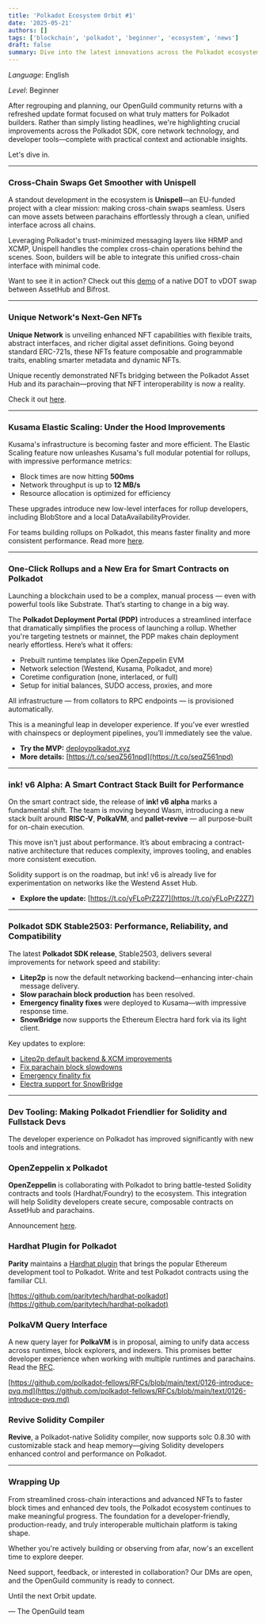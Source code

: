 ```yaml
---
title: 'Polkadot Ecosystem Orbit #1'
date: '2025-05-21'
authors: []
tags: ['blockchain', 'polkadot', 'beginner', 'ecosystem', 'news']
draft: false
summary: Dive into the latest innovations across the Polkadot ecosystem—from seamless cross-chain swaps with Unispell and next-gen NFTs on Unique Network to faster Kusama block times, one-click rollups, and ink! v6. We also explore major developer tooling updates, including Solidity support, Hardhat integration, and the new PolkaVM query interface.
---
```


_Language_: English

_Level_: Beginner

After regrouping and planning, our OpenGuild community returns with a refreshed update format focused on what truly matters for Polkadot builders. Rather than simply listing headlines, we're highlighting crucial improvements across the Polkadot SDK, core network technology, and developer tools—complete with practical context and actionable insights.

Let's dive in.

---

### Cross-Chain Swaps Get Smoother with Unispell

A standout development in the ecosystem is **Unispell**—an EU-funded project with a clear mission: making cross-chain swaps seamless. Users can move assets between parachains effortlessly through a clean, unified interface across all chains.

Leveraging Polkadot's trust-minimized messaging layers like HRMP and XCMP, Unispell handles the complex cross-chain operations behind the scenes. Soon, builders will be able to integrate this unified cross-chain interface with minimal code.

Want to see it in action? Check out this [demo](https://twitter.com/emilkietzman/status/1781381306800089383) of a native DOT to vDOT swap between AssetHub and Bifrost.

---

### Unique Network's Next-Gen NFTs

**Unique Network** is unveiling enhanced NFT capabilities with flexible traits, abstract interfaces, and richer digital asset definitions. Going beyond standard ERC-721s, these NFTs feature composable and programmable traits, enabling smarter metadata and dynamic NFTs.

Unique recently demonstrated NFTs bridging between the Polkadot Asset Hub and its parachain—proving that NFT interoperability is now a reality.

Check it out [here](https://twitter.com/Unique_NFTchain/status/1778372034423591300).

---

### Kusama Elastic Scaling: Under the Hood Improvements

Kusama's infrastructure is becoming faster and more efficient. The Elastic Scaling feature now unleashes Kusama's full modular potential for rollups, with impressive performance metrics:

- Block times are now hitting **500ms**
- Network throughput is up to **12 MB/s**
- Resource allocation is optimized for efficiency

These upgrades introduce new low-level interfaces for rollup developers, including BlobStore and a local DataAvailabilityProvider.

For teams building rollups on Polkadot, this means faster finality and more consistent performance. Read more [here](https://x.com/gavofyork/status/1781670954092241163).

---

### One-Click Rollups and a New Era for Smart Contracts on Polkadot

Launching a blockchain used to be a complex, manual process — even with powerful tools like Substrate. That’s starting to change in a big way.

The **Polkadot Deployment Portal (PDP)** introduces a streamlined interface that dramatically simplifies the process of launching a rollup. Whether you're targeting testnets or mainnet, the PDP makes chain deployment nearly effortless. Here’s what it offers:

- Prebuilt runtime templates like OpenZeppelin EVM
- Network selection (Westend, Kusama, Polkadot, and more)
- Coretime configuration (none, interlaced, or full)
- Setup for initial balances, SUDO access, proxies, and more

All infrastructure — from collators to RPC endpoints — is provisioned automatically.

This is a meaningful leap in developer experience. If you’ve ever wrestled with chainspecs or deployment pipelines, you’ll immediately see the value.

- **Try the MVP:** [deploypolkadot.xyz](https://deploypolkadot.xyz/)
- **More details:** [https://t.co/seqZ561npd](https://t.co/seqZ561npd)

---

### ink! v6 Alpha: A Smart Contract Stack Built for Performance

On the smart contract side, the release of **ink! v6 alpha** marks a fundamental shift. The team is moving beyond Wasm, introducing a new stack built around **RISC-V**, **PolkaVM**, and **pallet-revive** — all purpose-built for on-chain execution.

This move isn't just about performance. It’s about embracing a contract-native architecture that reduces complexity, improves tooling, and enables more consistent execution.

Solidity support is on the roadmap, but ink! v6 is already live for experimentation on networks like the Westend Asset Hub.

- **Explore the update:** [https://t.co/yFLoPrZ2Z7](https://t.co/yFLoPrZ2Z7)

---

### Polkadot SDK Stable2503: Performance, Reliability, and Compatibility

The latest **Polkadot SDK release**, Stable2503, delivers several improvements for network speed and stability:

- **Litep2p** is now the default networking backend—enhancing inter-chain message delivery.
- **Slow parachain block production** has been resolved.
- **Emergency finality fixes** were deployed to Kusama—with impressive response time.
- **SnowBridge** now supports the Ethereum Electra hard fork via its light client.

Key updates to explore:

- [Litep2p default backend & XCM improvements](https://github.com/paritytech/polkadot/pull/6597)
- [Fix parachain block slowdowns](https://github.com/paritytech/polkadot-sdk/pull/4019)
- [Emergency finality fix](https://github.com/paritytech/polkadot-sdk/pull/4225)
- [Electra support for SnowBridge](https://github.com/Snowfork/snowbridge/pull/969)

---

### Dev Tooling: Making Polkadot Friendlier for Solidity and Fullstack Devs

The developer experience on Polkadot has improved significantly with new tools and integrations.

### OpenZeppelin x Polkadot

**OpenZeppelin** is collaborating with Polkadot to bring battle-tested Solidity contracts and tools (Hardhat/Foundry) to the ecosystem. This integration will help Solidity developers create secure, composable contracts on AssetHub and parachains.

Announcement [here](https://forum.polkadot.network/t/polkadot-x-openzeppelin-forum-feedback/6387).

### Hardhat Plugin for Polkadot

**Parity** maintains a [Hardhat plugin](https://www.npmjs.com/package/@polkadot/hardhat) that brings the popular Ethereum development tool to Polkadot. Write and test Polkadot contracts using the familiar CLI.

[https://github.com/paritytech/hardhat-polkadot](https://github.com/paritytech/hardhat-polkadot)

### PolkaVM Query Interface

A new query layer for **PolkaVM** is in proposal, aiming to unify data access across runtimes, block explorers, and indexers. This promises better developer experience when working with multiple runtimes and parachains. Read the [RFC](https://github.com/polkadot-fellows/rfcs/pull/30).

[https://github.com/polkadot-fellows/RFCs/blob/main/text/0126-introduce-pvq.md](https://github.com/polkadot-fellows/RFCs/blob/main/text/0126-introduce-pvq.md)

### Revive Solidity Compiler

**Revive**, a Polkadot-native Solidity compiler, now supports solc 0.8.30 with customizable stack and heap memory—giving Solidity developers enhanced control and performance on Polkadot.

---

### Wrapping Up

From streamlined cross-chain interactions and advanced NFTs to faster block times and enhanced dev tools, the Polkadot ecosystem continues to make meaningful progress. The foundation for a developer-friendly, production-ready, and truly interoperable multichain platform is taking shape.

Whether you're actively building or observing from afar, now's an excellent time to explore deeper.

Need support, feedback, or interested in collaboration? Our DMs are open, and the OpenGuild community is ready to connect.

Until the next Orbit update.

— The OpenGuild team
